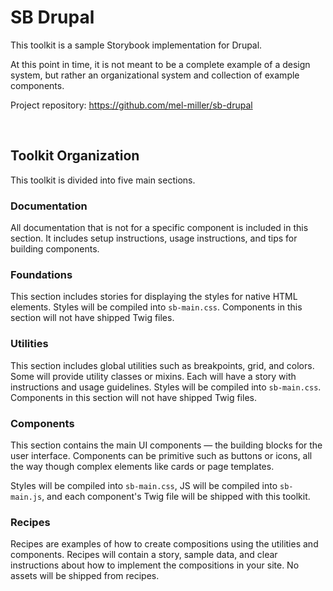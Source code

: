 <Meta title="Documentation/Introduction" />

# SB Drupal

This toolkit is a sample Storybook implementation for Drupal.

At this point in time, it is not meant to be a complete example of a design system, but rather an organizational system and collection of example components.

Project repository: https://github.com/mel-miller/sb-drupal

<br />

## Toolkit Organization

This toolkit is divided into five main sections.

### Documentation

All documentation that is not for a specific component is included in this section. It includes setup instructions, usage instructions, and tips for building components.

### Foundations

This section includes stories for displaying the styles for native HTML elements. Styles will be compiled into `sb-main.css`. Components in this section will not have shipped Twig files.

### Utilities

This section includes global utilities such as breakpoints, grid, and colors. Some will provide utility classes or mixins. Each will have a story with instructions and usage guidelines. Styles will be compiled into `sb-main.css`. Components in this section will not have shipped Twig files.

### Components

This section contains the main UI components — the building blocks for the user interface. Components can be primitive such as buttons or icons, all the way though complex elements like cards or page templates.

Styles will be compiled into `sb-main.css`, JS will be compiled into `sb-main.js`, and each component's Twig file will be shipped with this toolkit.

### Recipes

Recipes are examples of how to create compositions using the utilities and components. Recipes will contain a story, sample data, and clear instructions about how to implement the compositions in your site. No assets will be shipped from recipes.
